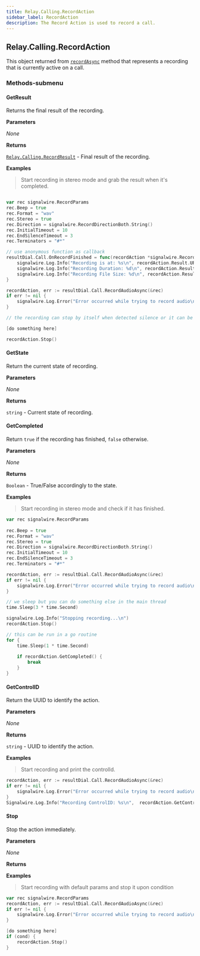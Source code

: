 ```yaml
---
title: Relay.Calling.RecordAction
sidebar_label: RecordAction
description: The Record Action is used to record a call.
---
```


[link]: /sdks/reference/realtime-sdk/v2/sdks/golang/calling/call#recordasync
[link-1]: /sdks/reference/realtime-sdk/v2/sdks/golang/calling/results/record-result

## Relay.Calling.RecordAction

This object returned from [`recordAsync`][link] method that represents a recording that is currently active on a call.

### Methods-submenu


#### GetResult

Returns the final result of the recording.


**Parameters**

_None_

**Returns**

[`Relay.Calling.RecordResult`][link-1] - Final result of the recording.

**Examples**

> Start recording in stereo mode and grab the result when it's completed.

```go

var rec signalwire.RecordParams
rec.Beep = true
rec.Format = "wav"
rec.Stereo = true
rec.Direction = signalwire.RecordDirectionBoth.String()
rec.InitialTimeout = 10
rec.EndSilenceTimeout = 3
rec.Terminators = "#*"

// use anonymous function as callback
resultDial.Call.OnRecordFinished = func(recordAction *signalwire.RecordAction) {
	signalwire.Log.Info("Recording is at: %s\n", recordAction.Result.URL)
	signalwire.Log.Info("Recording Duration: %d\n", recordAction.Result.Duration)
	signalwire.Log.Info("Recording File Size: %d\n", recordAction.Result.Size)
}

recordAction, err := resultDial.Call.RecordAudioAsync(&rec)
if err != nil {
	signalwire.Log.Error("Error occurred while trying to record audio\n")
}

// the recording can stop by itself when detected silence or it can be stopped via command

[do something here]

recordAction.Stop()

```

#### GetState

Return the current state of recording.


**Parameters**

_None_

**Returns**

`string` - Current state of recording.

#### GetCompleted

Return `true` if the recording has finished, `false` otherwise.


**Parameters**

_None_

**Returns**

`Boolean` - True/False accordingly to the state.

**Examples**

> Start recording in stereo mode and check if it has finished.

```go
var rec signalwire.RecordParams
  
rec.Beep = true
rec.Format = "wav"
rec.Stereo = true
rec.Direction = signalwire.RecordDirectionBoth.String()
rec.InitialTimeout = 10
rec.EndSilenceTimeout = 3
rec.Terminators = "#*"

recordAction, err := resultDial.Call.RecordAudioAsync(&rec)
if err != nil {
	signalwire.Log.Error("Error occurred while trying to record audio\n")
}

// we sleep but you can do something else in the main thread
time.Sleep(3 * time.Second)

signalwire.Log.Info("Stopping recording...\n")
recordAction.Stop()

// this can be run in a go routine
for {
	time.Sleep(1 * time.Second)
	   
	if recordAction.GetCompleted() {
		break
	}
}
```

#### GetControlID

Return the UUID to identify the action.


**Parameters**

_None_

**Returns**

`string` - UUID to identify the action.

**Examples**

> Start recording and print the controlId.

```go
recordAction, err := resultDial.Call.RecordAudioAsync(&rec)
if err != nil {
	signalwire.Log.Error("Error occurred while trying to record audio\n")
}
Signalwire.Log.Info("Recording ControlID: %s\n",  recordAction.GetControlID())
```

#### Stop

Stop the action immediately.


**Parameters**

_None_

**Returns**


**Examples**

> Start recording with default params and stop it upon condition

```go
var rec signalwire.RecordParams
recordAction, err := resultDial.Call.RecordAudioAsync(&rec)
if err != nil {
	signalwire.Log.Error("Error occurred while trying to record audio\n")
}

[do something here]
if (cond) {
	recordAction.Stop()
}
```